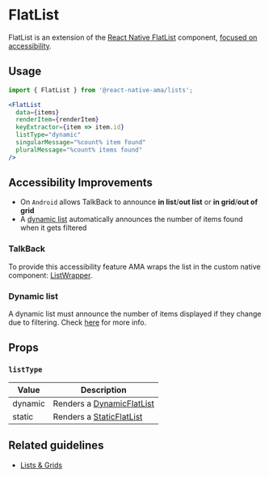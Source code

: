 
# FlatList

FlatList is an extension of the [React Native FlatList](https://reactnative.dev/docs/flatlist) component, [focused on accessibility](#accessibility-improvements).

## Usage

```jsx
import { FlatList } from '@react-native-ama/lists';

<FlatList
  data={items}
  renderItem={renderItem}
  keyExtractor={item => item.id}
  listType="dynamic"
  singularMessage="%count% item found"
  pluralMessage="%count% items found"
/>
```

## Accessibility Improvements

- On `Android` allows TalkBack to announce **in list**/**out list** or **in grid**/**out of grid**
- A [dynamic list](./DynamicFlatList.mdx) automatically announces the number of items found when it gets filtered

### TalkBack

<TalkBackList />

To provide this accessibility feature AMA wraps the list in the custom native component: [ListWrapper](./ListWrapper.mdx).

### Dynamic list

A dynamic list must announce the number of items displayed if they change due to filtering. Check [here](../../../website/guidelines/lists-grids.md#number-of-results) for more info.

## Props

### <Required /> `listType`

| Value   | Description                    |
| ------- | ------------------------------ |
| dynamic | Renders a [DynamicFlatList](/) |
| static  | Renders a [StaticFlatList](/)  |

## Related guidelines

- [Lists & Grids](../../../website/guidelines/lists-grids.md)
